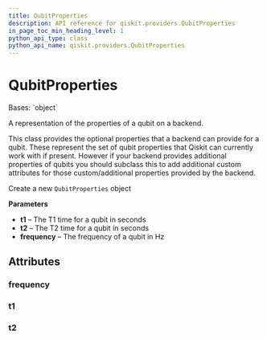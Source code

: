 ```yaml
---
title: QubitProperties
description: API reference for qiskit.providers.QubitProperties
in_page_toc_min_heading_level: 1
python_api_type: class
python_api_name: qiskit.providers.QubitProperties
---
```


# QubitProperties

<Class id="qiskit.providers.QubitProperties" github="https://github.com/qiskit/qiskit/tree/stable/0.19/qiskit/providers/backend.py" signature="QubitProperties(t1=None, t2=None, frequency=None)">
  Bases: `object`

  A representation of the properties of a qubit on a backend.

  This class provides the optional properties that a backend can provide for a qubit. These represent the set of qubit properties that Qiskit can currently work with if present. However if your backend provides additional properties of qubits you should subclass this to add additional custom attributes for those custom/additional properties provided by the backend.

  Create a new `QubitProperties` object

  **Parameters**

  *   **t1** – The T1 time for a qubit in seconds
  *   **t2** – The T2 time for a qubit in seconds
  *   **frequency** – The frequency of a qubit in Hz

  ## Attributes

  ### frequency

  <Attribute id="qiskit.providers.QubitProperties.frequency" name="frequency" />

  ### t1

  <Attribute id="qiskit.providers.QubitProperties.t1" name="t1" />

  ### t2

  <Attribute id="qiskit.providers.QubitProperties.t2" name="t2" />
</Class>

